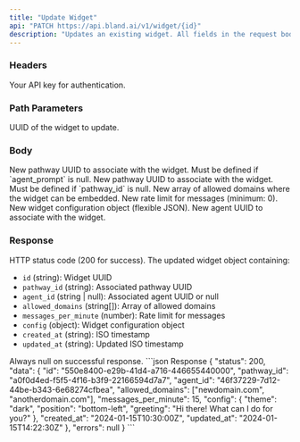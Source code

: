 ```yaml
---
title: "Update Widget"
api: "PATCH https://api.bland.ai/v1/widget/{id}"
description: "Updates an existing widget. All fields in the request body are optional."
---
```


### Headers

<ParamField header="authorization" type="string" required>
  Your API key for authentication.
</ParamField>

### Path Parameters

<ParamField path="id" type="string" required>
  UUID of the widget to update.
</ParamField>

### Body

<ParamField body="pathway_id" type="string">
  New pathway UUID to associate with the widget. Must be defined if `agent_prompt` is null.
</ParamField>

<ParamField body="agent_prompt" type="string">
  New pathway UUID to associate with the widget. Must be defined if `pathway_id` is null.
</ParamField>

<ParamField body="allowed_domains" type="string[]">
  New array of allowed domains where the widget can be embedded.
</ParamField>

<ParamField body="messages_per_minute" type="number">
  New rate limit for messages (minimum: 0).
</ParamField>

<ParamField body="config" type="any">
  New widget configuration object (flexible JSON).
</ParamField>

<ParamField body="agent_id" type="string">
  New agent UUID to associate with the widget.
</ParamField>

### Response

<ResponseField name="status" type="number">
  HTTP status code (200 for success).
</ResponseField>

<ResponseField name="data" type="object">
  The updated widget object containing:
  
  - `id` (string): Widget UUID
  - `pathway_id` (string): Associated pathway UUID
  - `agent_id` (string | null): Associated agent UUID or null
  - `allowed_domains` (string[]): Array of allowed domains
  - `messages_per_minute` (number): Rate limit for messages
  - `config` (object): Widget configuration object
  - `created_at` (string): ISO timestamp
  - `updated_at` (string): Updated ISO timestamp
</ResponseField>

<ResponseField name="errors" type="null">
  Always null on successful response.
</ResponseField>

<ResponseExample>
```json Response
{
  "status": 200,
  "data": {
    "id": "550e8400-e29b-41d4-a716-446655440000",
    "pathway_id": "a0f0d4ed-f5f5-4f16-b3f9-22166594d7a7",
    "agent_id": "46f37229-7d12-44be-b343-6e68274cfbea",
    "allowed_domains": ["newdomain.com", "anotherdomain.com"],
    "messages_per_minute": 15,
    "config": {
      "theme": "dark",
      "position": "bottom-left",
      "greeting": "Hi there! What can I do for you?"
    },
    "created_at": "2024-01-15T10:30:00Z",
    "updated_at": "2024-01-15T14:22:30Z"
  },
  "errors": null
}
```
</ResponseExample>
